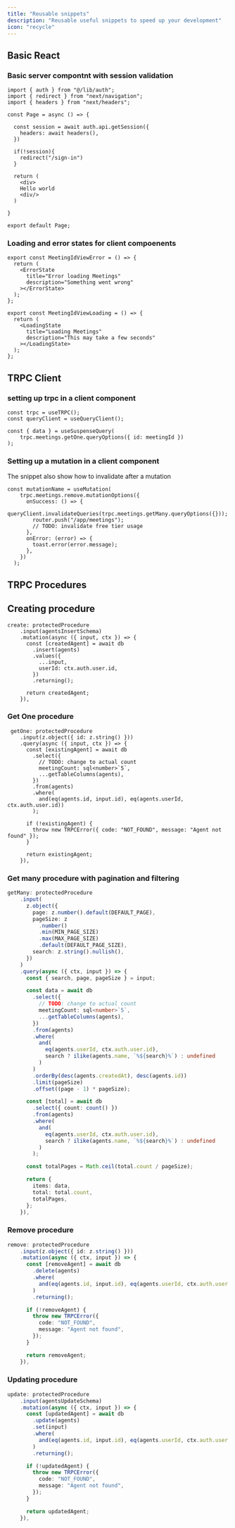 ```yaml
---
title: "Reusable snippets"
description: "Reusable useful snippets to speed up your development"
icon: "recycle"
---
```



## Basic React

### Basic server compontnt with session validation

```tsx
import { auth } from "@/lib/auth";
import { redirect } from "next/navigation";
import { headers } from "next/headers";

const Page = async () => {

  const session = await auth.api.getSession({
    headers: await headers(),
  })

  if(!session){
    redirect("/sign-in")
  }

  return (
	<div>
	Hello world
	<div/>
  )
	
}
 
export default Page;
```

### Loading and error states for client compoenents

```tsx
export const MeetingIdViewError = () => {
  return (
    <ErrorState
      title="Error loading Meetings"
      description="Something went wrong"
    ></ErrorState>
  );
};

export const MeetingIdViewLoading = () => {
  return (
    <LoadingState
      title="Loading Meetings"
      description="This may take a few seconds"
    ></LoadingState>
  );
};
```

## TRPC Client

### setting up trpc in a client component

```tsx
const trpc = useTRPC();
const queryClient = useQueryClient();

const { data } = useSuspenseQuery(
    trpc.meetings.getOne.queryOptions({ id: meetingId })
);
```

### Setting up a mutation in a client component

The snippet also show how to invalidate after a mutation

```tsx
const mutationName = useMutation(
    trpc.meetings.remove.mutationOptions({
      onSuccess: () => {
        queryClient.invalidateQueries(trpc.meetings.getMany.queryOptions({}));
        router.push("/app/meetings");
        // TODO: invalidate free tier usage
      },
      onError: (error) => {
        toast.error(error.message);
      },
    })
  );
```

## TRPC Procedures

## Creating procedure

```tsx
create: protectedProcedure
    .input(agentsInsertSchema)
    .mutation(async ({ input, ctx }) => {
      const [createdAgent] = await db
        .insert(agents)
        .values({
          ...input,
          userId: ctx.auth.user.id,
        })
        .returning();

      return createdAgent;
    }),
```

### Get One procedure

```tsx
 getOne: protectedProcedure
    .input(z.object({ id: z.string() }))
    .query(async ({ input, ctx }) => {
      const [existingAgent] = await db
        .select({
          // TODO: change to actual count
          meetingCount: sql<number>`5`,
          ...getTableColumns(agents),
        })
        .from(agents)
        .where(
          and(eq(agents.id, input.id), eq(agents.userId, ctx.auth.user.id))
        );

      if (!existingAgent) {
        throw new TRPCError({ code: "NOT_FOUND", message: "Agent not found" });
      }

      return existingAgent;
    }),
```

### Get many procedure with pagination and filtering

```typescript
getMany: protectedProcedure
    .input(
      z.object({
        page: z.number().default(DEFAULT_PAGE),
        pageSize: z
          .number()
          .min(MIN_PAGE_SIZE)
          .max(MAX_PAGE_SIZE)
          .default(DEFAULT_PAGE_SIZE),
        search: z.string().nullish(),
      })
    )
    .query(async ({ ctx, input }) => {
      const { search, page, pageSize } = input;

      const data = await db
        .select({
          // TODO: change to actual count
          meetingCount: sql<number>`5`,
          ...getTableColumns(agents),
        })
        .from(agents)
        .where(
          and(
            eq(agents.userId, ctx.auth.user.id),
            search ? ilike(agents.name, `%${search}%`) : undefined
          )
        )
        .orderBy(desc(agents.createdAt), desc(agents.id))
        .limit(pageSize)
        .offset((page - 1) * pageSize);

      const [total] = await db
        .select({ count: count() })
        .from(agents)
        .where(
          and(
            eq(agents.userId, ctx.auth.user.id),
            search ? ilike(agents.name, `%${search}%`) : undefined
          )
        );

      const totalPages = Math.ceil(total.count / pageSize);

      return {
        items: data,
        total: total.count,
        totalPages,
      };
    }),
```

### Remove procedure

```typescript
remove: protectedProcedure
    .input(z.object({ id: z.string() }))
    .mutation(async ({ ctx, input }) => {
      const [removeAgent] = await db
        .delete(agents)
        .where(
          and(eq(agents.id, input.id), eq(agents.userId, ctx.auth.user.id))
        )
        .returning();

      if (!removeAgent) {
        throw new TRPCError({
          code: "NOT_FOUND",
          message: "Agent not found",
        });
      }

      return removeAgent;
    }),
```

### Updating procedure

```typescript
update: protectedProcedure
    .input(agentsUpdateSchema)
    .mutation(async ({ ctx, input }) => {
      const [updatedAgent] = await db
        .update(agents)
        .set(input)
        .where(
          and(eq(agents.id, input.id), eq(agents.userId, ctx.auth.user.id))
        )
        .returning();

      if (!updatedAgent) {
        throw new TRPCError({
          code: "NOT_FOUND",
          message: "Agent not found",
        });
      }

      return updatedAgent;
    }),
```
